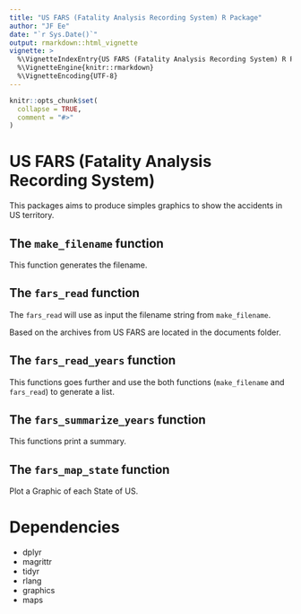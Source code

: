 ```yaml
---
title: "US FARS (Fatality Analysis Recording System) R Package"
author: "JF Ee"
date: "`r Sys.Date()`"
output: rmarkdown::html_vignette
vignette: >
  %\VignetteIndexEntry{US FARS (Fatality Analysis Recording System) R Package }
  %\VignetteEngine{knitr::rmarkdown}
  %\VignetteEncoding{UTF-8}
---
```


```r
knitr::opts_chunk$set(
  collapse = TRUE,
  comment = "#>"
)
```

# US FARS (Fatality Analysis Recording System)

This packages aims to produce simples graphics to show the accidents in US territory.

## The `make_filename` function

This function generates the filename.

## The `fars_read` function

The `fars_read` will use as input the filename string from `make_filename`.

Based on the archives from US FARS are located in the documents folder.

## The `fars_read_years` function

This functions goes further and use the both functions (`make_filename` and `fars_read`) to generate a list.

## The `fars_summarize_years` function

This functions print a summary.

## The `fars_map_state` function

Plot a Graphic of each State of US.

# Dependencies

* dplyr
* magrittr
* tidyr
* rlang
* graphics
* maps

